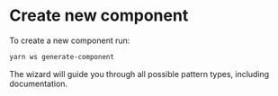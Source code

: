 # Create new component

To create a new component run:
```sh
yarn ws generate-component
```

The wizard will guide you through all possible pattern types, including documentation.

